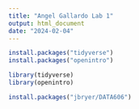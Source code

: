 ---
title: "Angel Gallardo Lab 1"
output: html_document
date: "2024-02-04"
---

```{r}
install.packages("tidyverse")
install.packages("openintro")

library(tidyverse)
library(openintro)

install.packages("jbryer/DATA606")


```

